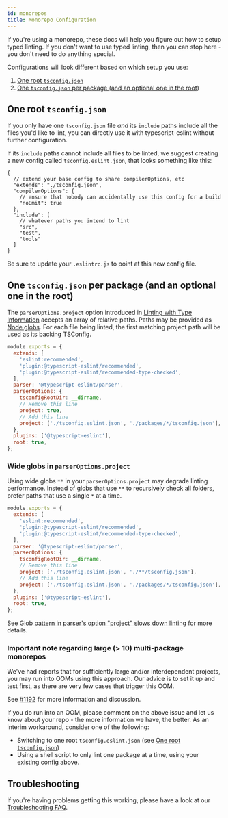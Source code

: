 ```yaml
---
id: monorepos
title: Monorepo Configuration
---
```


If you're using a monorepo, these docs will help you figure out how to setup typed linting.
If you don't want to use typed linting, then you can stop here - you don't need to do anything special.

Configurations will look different based on which setup you use:

1. [One root `tsconfig.json`](#one-root-tsconfigjson)
2. [One `tsconfig.json` per package (and an optional one in the root)](#one-tsconfigjson-per-package-and-an-optional-one-in-the-root)

## One root `tsconfig.json`

If you only have one `tsconfig.json` file _and_ its `include` paths include all the files you'd like to lint, you can directly use it with typescript-eslint without further configuration.

If its `include` paths cannot include all files to be linted, we suggest creating a new config called `tsconfig.eslint.json`, that looks something like this:

```jsonc title="tsconfig.eslint.json"
{
  // extend your base config to share compilerOptions, etc
  "extends": "./tsconfig.json",
  "compilerOptions": {
    // ensure that nobody can accidentally use this config for a build
    "noEmit": true
  },
  "include": [
    // whatever paths you intend to lint
    "src",
    "test",
    "tools"
  ]
}
```

Be sure to update your `.eslintrc.js` to point at this new config file.

## One `tsconfig.json` per package (and an optional one in the root)

The `parserOptions.project` option introduced in [Linting with Type Information](../Typed_Linting.mdx) accepts an array of relative paths.
Paths may be provided as [Node globs](https://github.com/isaacs/node-glob/blob/f5a57d3d6e19b324522a3fa5bdd5075fd1aa79d1/README.md#glob-primer).
For each file being linted, the first matching project path will be used as its backing TSConfig.

```js title=".eslintrc.js"
module.exports = {
  extends: [
    'eslint:recommended',
    'plugin:@typescript-eslint/recommended',
    'plugin:@typescript-eslint/recommended-type-checked',
  ],
  parser: '@typescript-eslint/parser',
  parserOptions: {
    tsconfigRootDir: __dirname,
    // Remove this line
    project: true,
    // Add this line
    project: ['./tsconfig.eslint.json', './packages/*/tsconfig.json'],
  },
  plugins: ['@typescript-eslint'],
  root: true,
};
```

### Wide globs in `parserOptions.project`

Using wide globs `**` in your `parserOptions.project` may degrade linting performance.
Instead of globs that use `**` to recursively check all folders, prefer paths that use a single `*` at a time.

```js title=".eslintrc.js"
module.exports = {
  extends: [
    'eslint:recommended',
    'plugin:@typescript-eslint/recommended',
    'plugin:@typescript-eslint/recommended-type-checked',
  ],
  parser: '@typescript-eslint/parser',
  parserOptions: {
    tsconfigRootDir: __dirname,
    // Remove this line
    project: ['./tsconfig.eslint.json', './**/tsconfig.json'],
    // Add this line
    project: ['./tsconfig.eslint.json', './packages/*/tsconfig.json'],
  },
  plugins: ['@typescript-eslint'],
  root: true,
};
```

See [Glob pattern in parser's option "project" slows down linting](https://github.com/typescript-eslint/typescript-eslint/issues/2611) for more details.

### Important note regarding large (> 10) multi-package monorepos

We've had reports that for sufficiently large and/or interdependent projects, you may run into OOMs using this approach.
Our advice is to set it up and test first, as there are very few cases that trigger this OOM.

See [#1192](https://github.com/typescript-eslint/typescript-eslint/issues/1192) for more information and discussion.

If you do run into an OOM, please comment on the above issue and let us know about your repo - the more information we have, the better.
As an interim workaround, consider one of the following:

- Switching to one root `tsconfig.eslint.json` (see [One root `tsconfig.json`](#one-root-tsconfigjson))
- Using a shell script to only lint one package at a time, using your existing config above.

## Troubleshooting

If you're having problems getting this working, please have a look at our [Troubleshooting FAQ](../Troubleshooting.mdx).
